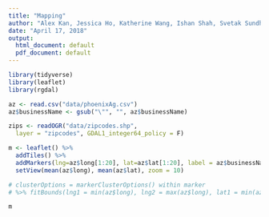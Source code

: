 ```yaml
---
title: "Mapping"
author: "Alex Kan, Jessica Ho, Katherine Wang, Ishan Shah, Svetak Sundhar"
date: "April 17, 2018"
output:
  html_document: default
  pdf_document: default
---
```


```r
library(tidyverse)
library(leaflet)
library(rgdal)
```

```r
az <- read.csv("data/phoenixAg.csv")
az$businessName <- gsub("\"", "", az$businessName)

zips <- readOGR("data/zipcodes.shp",
  layer = "zipcodes", GDAL1_integer64_policy = F)
```

```r
m <- leaflet() %>%
  addTiles() %>%
  addMarkers(lng=az$long[1:20], lat=az$lat[1:20], label = az$businessName[1:20]) %>%
  setView(mean(az$long), mean(az$lat), zoom = 10)

# clusterOptions = markerClusterOptions() within marker 
# %>% fitBounds(lng1 = min(az$long), lng2 = max(az$long), lat1 = min(az$lat), lat2 = max(az$lat))

m
```

